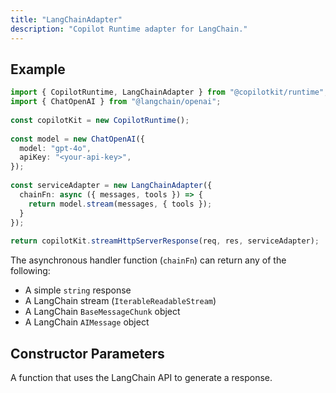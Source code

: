 ```yaml
---
title: "LangChainAdapter"
description: "Copilot Runtime adapter for LangChain."
---
```

 
## Example
 
```ts
import { CopilotRuntime, LangChainAdapter } from "@copilotkit/runtime";
import { ChatOpenAI } from "@langchain/openai";
 
const copilotKit = new CopilotRuntime();
 
const model = new ChatOpenAI({
  model: "gpt-4o",
  apiKey: "<your-api-key>",
});
 
const serviceAdapter = new LangChainAdapter({
  chainFn: async ({ messages, tools }) => {
    return model.stream(messages, { tools });
  }
});
 
return copilotKit.streamHttpServerResponse(req, res, serviceAdapter);
```
 
The asynchronous handler function (`chainFn`) can return any of the following:
 
- A simple `string` response
- A LangChain stream (`IterableReadableStream`)
- A LangChain `BaseMessageChunk` object
- A LangChain `AIMessage` object

## Constructor Parameters

<PropertyReference name="chainFn" type="(parameters: ChainFnParameters) => Promise<LangChainReturnType>" required > 
A function that uses the LangChain API to generate a response.
</PropertyReference>

